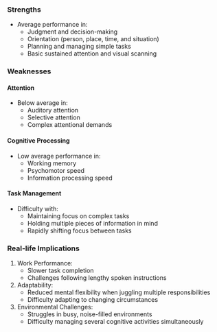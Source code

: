 ### Strengths

- Average performance in:
  - Judgment and decision-making
  - Orientation (person, place, time, and situation)
  - Planning and managing simple tasks
  - Basic sustained attention and visual scanning

### Weaknesses

#### Attention
- Below average in:
  - Auditory attention
  - Selective attention
  - Complex attentional demands

#### Cognitive Processing
- Low average performance in:
  - Working memory
  - Psychomotor speed
  - Information processing speed

#### Task Management
- Difficulty with:
  - Maintaining focus on complex tasks
  - Holding multiple pieces of information in mind
  - Rapidly shifting focus between tasks

### Real-life Implications

1. Work Performance:
   - Slower task completion
   - Challenges following lengthy spoken instructions

2. Adaptability:
   - Reduced mental flexibility when juggling multiple responsibilities
   - Difficulty adapting to changing circumstances

3. Environmental Challenges:
   - Struggles in busy, noise-filled environments
   - Difficulty managing several cognitive activities simultaneously
